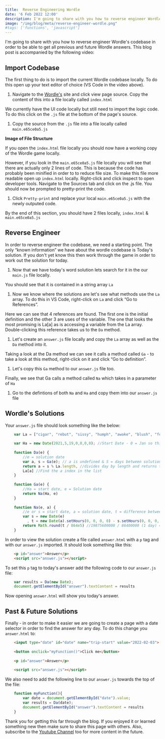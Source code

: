 ```yaml
---
title:  Reverse Engineering Wordle
date: '6 Feb 2022 12:00'
description: I'm going to share with you how to reverse engineer Wordle's codebase in order to be able to get all previous and future Wordle answers.
image: "/img/blog/meta/reverse-engineer-wordle.png"
#tags: ['functions', 'javascript']
---
```


I'm going to share with you how to reverse engineer Wordle's codebase in order to be able to get all previous and future Wordle answers. This blog post is accompanied by the following video:

<YouTube id="zE61v96LMpI"/>

Import Codebase
---------------

The first thing to do is to import the current Wordle codebase locally. To do this open up your text editor of choice (VS Code in the video above).

1.  Navigate to the [Wordle's](https://www.powerlanguage.co.uk/wordle/) site and click view page source. Copy the content of this into a file locally called `index.html`

We currently have the UI code locally but still need to import the logic code. To do this click on the `.js` file at the bottom of the page's source.

1.  Copy the source from the `.js` file into a file locally called `main.e65ce0a5.js`

**Image of File Structure**

If you open the `index.html` file locally you should now have a working copy of the Wordle game locally.

However, if you look in the `main.e65ce0a5.js` file locally you will see that there are actually only 2 lines of code. This is because the code has probably been minified in order to to reduce file size. To make this file more readable open up `index.html` locally. Right-click and click inspect to open developer tools. Navigate to the Sources tab and click on the .js file. You should now be prompted to pretty-print the code.

1.  Click `Pretty-print` and replace your local `main.e65ce0a5.js` with the newly outputed code.

By the end of this section, you should have 2 files locally, `index.html` & `main.e65ce0a5.js`

Reverse Engineer
----------------

In order to reverse engineer the codebase, we need a starting point. The only “known information” we have about the wordle codebase is Today's solution. If you don't yet know this then work through the game in order to work out the solution for today.

1.  Now that we have today's word solution lets search for it in the our `main.js` file locally.

You should see that it is contained in a string array `La`

1.  Now we know where the solutions are let's see what methods use the `La` array. To do this in VS Code, right-click on `La` and click “Go to References”.

Here we can see that 4 references are found. The first one is the initial definition and the other 3 are uses of the variable. The one that looks the most promising is La\[a\] as is accessing a variable from the La array. Double-clicking this reference takes us to the `Da` method.

1.  Let's create an `answer.js` file locally and copy the `La` array as well as the `Da` method into it.

Taking a look at the Da method we can see it calls a method called `Ga` - to take a look at this method, right-click on it and click “Go to definition”.

1.  Let's copy this `Ga` method to our `answer.js` file too.

Finally, we see that Ga calls a method called `Na` which takes in a parameter of `Ha`

1.  Go to the defintions of both `Na` and `Ha` and copy them into our `answer.js` file

Wordle's Solutions
------------------

Your `answer.js` file should look something like the below:

```js
    var La = ["cigar", "rebut", "sissy", "humph", "awake", "blush", "focal", "evade", "naval", "serve", "heath", "dwarf", "model", "karma", "stink", "grade", "quiet", "bench", "abate", "feign", "major", "death", "fresh", "crust", "stool", "colon", "abase", "marry", "react", "batty", "pride", "floss", "helix", "croak", "staff", "paper", "unfed", "whelp", "trawl", "outdo", "adobe", "crazy", "sower", "repay", "digit", "crate", "cluck", "spike", "mimic", "pound", "maxim", "linen", "unmet", "flesh", "booby", "forth", "first", "stand", "belly", "ivory", "seedy", "print", "yearn", "drain", "bribe", "stout", "panel", "crass", "flume", "offal", "agree", "error", "swirl", "argue", "bleed", "delta", "flick", "totem", "wooer", "front", "shrub", "parry", "biome", "lapel", "start", "greet", "goner", "golem", "lusty", "loopy", "round", "audit", "lying", "gamma", "labor", "islet", "civic", "forge", "corny", "moult", "basic", "salad", "agate", "spicy", "spray", "essay", "fjord", "spend", "kebab", "guild", "aback", "motor", "alone", "hatch", "hyper", "thumb", "dowry", "ought", "belch", "dutch", "pilot", "tweed", "comet", "jaunt", "enema", "steed", "abyss", "growl", "fling", "dozen", "boozy", "erode", "world", "gouge", "click", "briar", "great", "altar", "pulpy", "blurt", "coast", "duchy", "groin", "fixer", "group", "rogue", "badly", "smart", "pithy", "gaudy", "chill", "heron", "vodka", "finer", "surer", "radio", "rouge", "perch", "retch", "wrote", "clock", "tilde", "store", "prove", "bring", "solve", "cheat", "grime", "exult", "usher", "epoch", "triad", "break", "rhino", "viral", "conic", "masse", "sonic", "vital", "trace", "using", "peach", "champ", "baton", "brake", "pluck", "craze", "gripe", "weary", "picky", "acute", "ferry", "aside", "tapir", "troll", "unify", "rebus", "boost", "truss", "siege", "tiger", "banal", "slump", "crank", "gorge", "query", "drink", "favor", "abbey", "tangy", "panic", "solar", "shire", "proxy", "point", "robot", "prick", "wince", "crimp", "knoll", "sugar", "whack", "mount", "perky", "could", "wrung", "light", "those", "moist", "shard", "pleat", "aloft", "skill", "elder", "frame", "humor", "pause", "ulcer", "ultra", "robin", "cynic", "agora", "aroma", "caulk", "shake", "pupal", "dodge", "swill", "tacit", "other", "thorn", "trove", "bloke", "vivid", "spill", "chant", "choke", "rupee", "nasty", "mourn", "ahead", "brine", "cloth", "hoard", "sweet", "month", "lapse", "watch", "today", "focus", "smelt", "tease", "cater", "movie", "lynch", "saute", "allow", "renew", "their", "slosh", "purge", "chest", "depot", "epoxy", "nymph", "found", "shall", "harry", "stove", "lowly", "snout", "trope", "fewer", "shawl", "natal", "fibre", "comma", "foray", "scare", "stair", "black", "squad", "royal", "chunk", "mince", "slave", "shame", "cheek", "ample", "flair", "foyer", "cargo", "oxide", "plant", "olive", "inert", "askew", "heist", "shown", "zesty", "hasty", "trash", "fella", "larva", "forgo", "story", "hairy", "train", "homer", "badge", "midst", "canny", "fetus", "butch", "farce", "slung", "tipsy", "metal", "yield", "delve", "being", "scour", "glass", "gamer", "scrap", "money", "hinge", "album", "vouch", "asset", "tiara", "crept", "bayou", "atoll", "manor", "creak", "showy", "phase", "froth", "depth", "gloom", "flood", "trait", "girth", "piety", "payer", "goose", "float", "donor", "atone", "primo", "apron", "blown", "cacao", "loser", "input", "gloat", "awful", "brink", "smite", "beady", "rusty", "retro", "droll", "gawky", "hutch", "pinto", "gaily", "egret", "lilac", "sever", "field", "fluff", "hydro", "flack", "agape", "wench", "voice", "stead", "stalk", "berth", "madam", "night", "bland", "liver", "wedge", "augur", "roomy", "wacky", "flock", "angry", "bobby", "trite", "aphid", "tryst", "midge", "power", "elope", "cinch", "motto", "stomp", "upset", "bluff", "cramp", "quart", "coyly", "youth", "rhyme", "buggy", "alien", "smear", "unfit", "patty", "cling", "glean", "label", "hunky", "khaki", "poker", "gruel", "twice", "twang", "shrug", "treat", "unlit", "waste", "merit", "woven", "octal", "needy", "clown", "widow", "irony", "ruder", "gauze", "chief", "onset", "prize", "fungi", "charm", "gully", "inter", "whoop", "taunt", "leery", "class", "theme", "lofty", "tibia", "booze", "alpha", "thyme", "eclat", "doubt", "parer", "chute", "stick", "trice", "alike", "sooth", "recap", "saint", "liege", "glory", "grate", "admit", "brisk", "soggy", "usurp", "scald", "scorn", "leave", "twine", "sting", "bough", "marsh", "sloth", "dandy", "vigor", "howdy", "enjoy", "valid", "ionic", "equal", "unset", "floor", "catch", "spade", "stein", "exist", "quirk", "denim", "grove", "spiel", "mummy", "fault", "foggy", "flout", "carry", "sneak", "libel", "waltz", "aptly", "piney", "inept", "aloud", "photo", "dream", "stale", "vomit", "ombre", "fanny", "unite", "snarl", "baker", "there", "glyph", "pooch", "hippy", "spell", "folly", "louse", "gulch", "vault", "godly", "threw", "fleet", "grave", "inane", "shock", "crave", "spite", "valve", "skimp", "claim", "rainy", "musty", "pique", "daddy", "quasi", "arise", "aging", "valet", "opium", "avert", "stuck", "recut", "mulch", "genre", "plume", "rifle", "count", "incur", "total", "wrest", "mocha", "deter", "study", "lover", "safer", "rivet", "funny", "smoke", "mound", "undue", "sedan", "pagan", "swine", "guile", "gusty", "equip", "tough", "canoe", "chaos", "covet", "human", "udder", "lunch", "blast", "stray", "manga", "melee", "lefty", "quick", "paste", "given", "octet", "risen", "groan", "leaky", "grind", "carve", "loose", "sadly", "spilt", "apple", "slack", "honey", "final", "sheen", "eerie", "minty", "slick", "derby", "wharf", "spelt", "coach", "erupt", "singe", "price", "spawn", "fairy", "jiffy", "filmy", "stack", "chose", "sleep", "ardor", "nanny", "niece", "woozy", "handy", "grace", "ditto", "stank", "cream", "usual", "diode", "valor", "angle", "ninja", "muddy", "chase", "reply", "prone", "spoil", "heart", "shade", "diner", "arson", "onion", "sleet", "dowel", "couch", "palsy", "bowel", "smile", "evoke", "creek", "lance", "eagle", "idiot", "siren", "built", "embed", "award", "dross", "annul", "goody", "frown", "patio", "laden", "humid", "elite", "lymph", "edify", "might", "reset", "visit", "gusto", "purse", "vapor", "crock", "write", "sunny", "loath", "chaff", "slide", "queer", "venom", "stamp", "sorry", "still", "acorn", "aping", "pushy", "tamer", "hater", "mania", "awoke", "brawn", "swift", "exile", "birch", "lucky", "freer", "risky", "ghost", "plier", "lunar", "winch", "snare", "nurse", "house", "borax", "nicer", "lurch", "exalt", "about", "savvy", "toxin", "tunic", "pried", "inlay", "chump", "lanky", "cress", "eater", "elude", "cycle", "kitty", "boule", "moron", "tenet", "place", "lobby", "plush", "vigil", "index", "blink", "clung", "qualm", "croup", "clink", "juicy", "stage", "decay", "nerve", "flier", "shaft", "crook", "clean", "china", "ridge", "vowel", "gnome", "snuck", "icing", "spiny", "rigor", "snail", "flown", "rabid", "prose", "thank", "poppy", "budge", "fiber", "moldy", "dowdy", "kneel", "track", "caddy", "quell", "dumpy", "paler", "swore", "rebar", "scuba", "splat", "flyer", "horny", "mason", "doing", "ozone", "amply", "molar", "ovary", "beset", "queue", "cliff", "magic", "truce", "sport", "fritz", "edict", "twirl", "verse", "llama", "eaten", "range", "whisk", "hovel", "rehab", "macaw", "sigma", "spout", "verve", "sushi", "dying", "fetid", "brain", "buddy", "thump", "scion", "candy", "chord", "basin", "march", "crowd", "arbor", "gayly", "musky", "stain", "dally", "bless", "bravo", "stung", "title", "ruler", "kiosk", "blond", "ennui", "layer", "fluid", "tatty", "score", "cutie", "zebra", "barge", "matey", "bluer", "aider", "shook", "river", "privy", "betel", "frisk", "bongo", "begun", "azure", "weave", "genie", "sound", "glove", "braid", "scope", "wryly", "rover", "assay", "ocean", "bloom", "irate", "later", "woken", "silky", "wreck", "dwelt", "slate", "smack", "solid", "amaze", "hazel", "wrist", "jolly", "globe", "flint", "rouse", "civil", "vista", "relax", "cover", "alive", "beech", "jetty", "bliss", "vocal", "often", "dolly", "eight", "joker", "since", "event", "ensue", "shunt", "diver", "poser", "worst", "sweep", "alley", "creed", "anime", "leafy", "bosom", "dunce", "stare", "pudgy", "waive", "choir", "stood", "spoke", "outgo", "delay", "bilge", "ideal", "clasp", "seize", "hotly", "laugh", "sieve", "block", "meant", "grape", "noose", "hardy", "shied", "drawl", "daisy", "putty", "strut", "burnt", "tulip", "crick", "idyll", "vixen", "furor", "geeky", "cough", "naive", "shoal", "stork", "bathe", "aunty", "check", "prime", "brass", "outer", "furry", "razor", "elect", "evict", "imply", "demur", "quota", "haven", "cavil", "swear", "crump", "dough", "gavel", "wagon", "salon", "nudge", "harem", "pitch", "sworn", "pupil", "excel", "stony", "cabin", "unzip", "queen", "trout", "polyp", "earth", "storm", "until", "taper", "enter", "child", "adopt", "minor", "fatty", "husky", "brave", "filet", "slime", "glint", "tread", "steal", "regal", "guest", "every", "murky", "share", "spore", "hoist", "buxom", "inner", "otter", "dimly", "level", "sumac", "donut", "stilt", "arena", "sheet", "scrub", "fancy", "slimy", "pearl", "silly", "porch", "dingo", "sepia", "amble", "shady", "bread", "friar", "reign", "dairy", "quill", "cross", "brood", "tuber", "shear", "posit", "blank", "villa", "shank", "piggy", "freak", "which", "among", "fecal", "shell", "would", "algae", "large", "rabbi", "agony", "amuse", "bushy", "copse", "swoon", "knife", "pouch", "ascot", "plane", "crown", "urban", "snide", "relay", "abide", "viola", "rajah", "straw", "dilly", "crash", "amass", "third", "trick", "tutor", "woody", "blurb", "grief", "disco", "where", "sassy", "beach", "sauna", "comic", "clued", "creep", "caste", "graze", "snuff", "frock", "gonad", "drunk", "prong", "lurid", "steel", "halve", "buyer", "vinyl", "utile", "smell", "adage", "worry", "tasty", "local", "trade", "finch", "ashen", "modal", "gaunt", "clove", "enact", "adorn", "roast", "speck", "sheik", "missy", "grunt", "snoop", "party", "touch", "mafia", "emcee", "array", "south", "vapid", "jelly", "skulk", "angst", "tubal", "lower", "crest", "sweat", "cyber", "adore", "tardy", "swami", "notch", "groom", "roach", "hitch", "young", "align", "ready", "frond", "strap", "puree", "realm", "venue", "swarm", "offer", "seven", "dryer", "diary", "dryly", "drank", "acrid", "heady", "theta", "junto", "pixie", "quoth", "bonus", "shalt", "penne", "amend", "datum", "build", "piano", "shelf", "lodge", "suing", "rearm", "coral", "ramen", "worth", "psalm", "infer", "overt", "mayor", "ovoid", "glide", "usage", "poise", "randy", "chuck", "prank", "fishy", "tooth", "ether", "drove", "idler", "swath", "stint", "while", "begat", "apply", "slang", "tarot", "radar", "credo", "aware", "canon", "shift", "timer", "bylaw", "serum", "three", "steak", "iliac", "shirk", "blunt", "puppy", "penal", "joist", "bunny", "shape", "beget", "wheel", "adept", "stunt", "stole", "topaz", "chore", "fluke", "afoot", "bloat", "bully", "dense", "caper", "sneer", "boxer", "jumbo", "lunge", "space", "avail", "short", "slurp", "loyal", "flirt", "pizza", "conch", "tempo", "droop", "plate", "bible", "plunk", "afoul", "savoy", "steep", "agile", "stake", "dwell", "knave", "beard", "arose", "motif", "smash", "broil", "glare", "shove", "baggy", "mammy", "swamp", "along", "rugby", "wager", "quack", "squat", "snaky", "debit", "mange", "skate", "ninth", "joust", "tramp", "spurn", "medal", "micro", "rebel", "flank", "learn", "nadir", "maple", "comfy", "remit", "gruff", "ester", "least", "mogul", "fetch", "cause", "oaken", "aglow", "meaty", "gaffe", "shyly", "racer", "prowl", "thief", "stern", "poesy", "rocky", "tweet", "waist", "spire", "grope", "havoc", "patsy", "truly", "forty", "deity", "uncle", "swish", "giver", "preen", "bevel", "lemur", "draft", "slope", "annoy", "lingo", "bleak", "ditty", "curly", "cedar", "dirge", "grown", "horde", "drool", "shuck", "crypt", "cumin", "stock", "gravy", "locus", "wider", "breed", "quite", "chafe", "cache", "blimp", "deign", "fiend", "logic", "cheap", "elide", "rigid", "false", "renal", "pence", "rowdy", "shoot", "blaze", "envoy", "posse", "brief", "never", "abort", "mouse", "mucky", "sulky", "fiery", "media", "trunk", "yeast", "clear", "skunk", "scalp", "bitty", "cider", "koala", "duvet", "segue", "creme", "super", "grill", "after", "owner", "ember", "reach", "nobly", "empty", "speed", "gipsy", "recur", "smock", "dread", "merge", "burst", "kappa", "amity", "shaky", "hover", "carol", "snort", "synod", "faint", "haunt", "flour", "chair", "detox", "shrew", "tense", "plied", "quark", "burly", "novel", "waxen", "stoic", "jerky", "blitz", "beefy", "lyric", "hussy", "towel", "quilt", "below", "bingo", "wispy", "brash", "scone", "toast", "easel", "saucy", "value", "spice", "honor", "route", "sharp", "bawdy", "radii", "skull", "phony", "issue", "lager", "swell", "urine", "gassy", "trial", "flora", "upper", "latch", "wight", "brick", "retry", "holly", "decal", "grass", "shack", "dogma", "mover", "defer", "sober", "optic", "crier", "vying", "nomad", "flute", "hippo", "shark", "drier", "obese", "bugle", "tawny", "chalk", "feast", "ruddy", "pedal", "scarf", "cruel", "bleat", "tidal", "slush", "semen", "windy", "dusty", "sally", "igloo", "nerdy", "jewel", "shone", "whale", "hymen", "abuse", "fugue", "elbow", "crumb", "pansy", "welsh", "syrup", "terse", "suave", "gamut", "swung", "drake", "freed", "afire", "shirt", "grout", "oddly", "tithe", "plaid", "dummy", "broom", "blind", "torch", "enemy", "again", "tying", "pesky", "alter", "gazer", "noble", "ethos", "bride", "extol", "decor", "hobby", "beast", "idiom", "utter", "these", "sixth", "alarm", "erase", "elegy", "spunk", "piper", "scaly", "scold", "hefty", "chick", "sooty", "canal", "whiny", "slash", "quake", "joint", "swept", "prude", "heavy", "wield", "femme", "lasso", "maize", "shale", "screw", "spree", "smoky", "whiff", "scent", "glade", "spent", "prism", "stoke", "riper", "orbit", "cocoa", "guilt", "humus", "shush", "table", "smirk", "wrong", "noisy", "alert", "shiny", "elate", "resin", "whole", "hunch", "pixel", "polar", "hotel", "sword", "cleat", "mango", "rumba", "puffy", "filly", "billy", "leash", "clout", "dance", "ovate", "facet", "chili", "paint", "liner", "curio", "salty", "audio", "snake", "fable", "cloak", "navel", "spurt", "pesto", "balmy", "flash", "unwed", "early", "churn", "weedy", "stump", "lease", "witty", "wimpy", "spoof", "saner", "blend", "salsa", "thick", "warty", "manic", "blare", "squib", "spoon", "probe", "crepe", "knack", "force", "debut", "order", "haste", "teeth", "agent", "widen", "icily", "slice", "ingot", "clash", "juror", "blood", "abode", "throw", "unity", "pivot", "slept", "troop", "spare", "sewer", "parse", "morph", "cacti", "tacky", "spool", "demon", "moody", "annex", "begin", "fuzzy", "patch", "water", "lumpy", "admin", "omega", "limit", "tabby", "macho", "aisle", "skiff", "basis", "plank", "verge", "botch", "crawl", "lousy", "slain", "cubic", "raise", "wrack", "guide", "foist", "cameo", "under", "actor", "revue", "fraud", "harpy", "scoop", "climb", "refer", "olden", "clerk", "debar", "tally", "ethic", "cairn", "tulle", "ghoul", "hilly", "crude", "apart", "scale", "older", "plain", "sperm", "briny", "abbot", "rerun", "quest", "crisp", "bound", "befit", "drawn", "suite", "itchy", "cheer", "bagel", "guess", "broad", "axiom", "chard", "caput", "leant", "harsh", "curse", "proud", "swing", "opine", "taste", "lupus", "gumbo", "miner", "green", "chasm", "lipid", "topic", "armor", "brush", "crane", "mural", "abled", "habit", "bossy", "maker", "dusky", "dizzy", "lithe", "brook", "jazzy", "fifty", "sense", "giant", "surly", "legal", "fatal", "flunk", "began", "prune", "small", "slant", "scoff", "torus", "ninny", "covey", "viper", "taken", "moral", "vogue", "owing", "token", "entry", "booth", "voter", "chide", "elfin", "ebony", "neigh", "minim", "melon", "kneed", "decoy", "voila", "ankle", "arrow", "mushy", "tribe", "cease", "eager", "birth", "graph", "odder", "terra", "weird", "tried", "clack", "color", "rough", "weigh", "uncut", "ladle", "strip", "craft", "minus", "dicey", "titan", "lucid", "vicar", "dress", "ditch", "gypsy", "pasta", "taffy", "flame", "swoop", "aloof", "sight", "broke", "teary", "chart", "sixty", "wordy", "sheer", "leper", "nosey", "bulge", "savor", "clamp", "funky", "foamy", "toxic", "brand", "plumb", "dingy", "butte", "drill", "tripe", "bicep", "tenor", "krill", "worse", "drama", "hyena", "think", "ratio", "cobra", "basil", "scrum", "bused", "phone", "court", "camel", "proof", "heard", "angel", "petal", "pouty", "throb", "maybe", "fetal", "sprig", "spine", "shout", "cadet", "macro", "dodgy", "satyr", "rarer", "binge", "trend", "nutty", "leapt", "amiss", "split", "myrrh", "width", "sonar", "tower", "baron", "fever", "waver", "spark", "belie", "sloop", "expel", "smote", "baler", "above", "north", "wafer", "scant", "frill", "awash", "snack", "scowl", "frail", "drift", "limbo", "fence", "motel", "ounce", "wreak", "revel", "talon", "prior", "knelt", "cello", "flake", "debug", "anode", "crime", "salve", "scout", "imbue", "pinky", "stave", "vague", "chock", "fight", "video", "stone", "teach", "cleft", "frost", "prawn", "booty", "twist", "apnea", "stiff", "plaza", "ledge", "tweak", "board", "grant", "medic", "bacon", "cable", "brawl", "slunk", "raspy", "forum", "drone", "women", "mucus", "boast", "toddy", "coven", "tumor", "truer", "wrath", "stall", "steam", "axial", "purer", "daily", "trail", "niche", "mealy", "juice", "nylon", "plump", "merry", "flail", "papal", "wheat", "berry", "cower", "erect", "brute", "leggy", "snipe", "sinew", "skier", "penny", "jumpy", "rally", "umbra", "scary", "modem", "gross", "avian", "greed", "satin", "tonic", "parka", "sniff", "livid", "stark", "trump", "giddy", "reuse", "taboo", "avoid", "quote", "devil", "liken", "gloss", "gayer", "beret", "noise", "gland", "dealt", "sling", "rumor", "opera", "thigh", "tonga", "flare", "wound", "white", "bulky", "etude", "horse", "circa", "paddy", "inbox", "fizzy", "grain", "exert", "surge", "gleam", "belle", "salvo", "crush", "fruit", "sappy", "taker", "tract", "ovine", "spiky", "frank", "reedy", "filth", "spasm", "heave", "mambo", "right", "clank", "trust", "lumen", "borne", "spook", "sauce", "amber", "lathe", "carat", "corer", "dirty", "slyly", "affix", "alloy", "taint", "sheep", "kinky", "wooly", "mauve", "flung", "yacht", "fried", "quail", "brunt", "grimy", "curvy", "cagey", "rinse", "deuce", "state", "grasp", "milky", "bison", "graft", "sandy", "baste", "flask", "hedge", "girly", "swash", "boney", "coupe", "endow", "abhor", "welch", "blade", "tight", "geese", "miser", "mirth", "cloud", "cabal", "leech", "close", "tenth", "pecan", "droit", "grail", "clone", "guise", "ralph", "tango", "biddy", "smith", "mower", "payee", "serif", "drape", "fifth", "spank", "glaze", "allot", "truck", "kayak", "virus", "testy", "tepee", "fully", "zonal", "metro", "curry", "grand", "banjo", "axion", "bezel", "occur", "chain", "nasal", "gooey", "filer", "brace", "allay", "pubic", "raven", "plead", "gnash", "flaky", "munch", "dully", "eking", "thing", "slink", "hurry", "theft", "shorn", "pygmy", "ranch", "wring", "lemon", "shore", "mamma", "froze", "newer", "style", "moose", "antic", "drown", "vegan", "chess", "guppy", "union", "lever", "lorry", "image", "cabby", "druid", "exact", "truth", "dopey", "spear", "cried", "chime", "crony", "stunk", "timid", "batch", "gauge", "rotor", "crack", "curve", "latte", "witch", "bunch", "repel", "anvil", "soapy", "meter", "broth", "madly", "dried", "scene", "known", "magma", "roost", "woman", "thong", "punch", "pasty", "downy", "knead", "whirl", "rapid", "clang", "anger", "drive", "goofy", "email", "music", "stuff", "bleep", "rider", "mecca", "folio", "setup", "verso", "quash", "fauna", "gummy", "happy", "newly", "fussy", "relic", "guava", "ratty", "fudge", "femur", "chirp", "forte", "alibi", "whine", "petty", "golly", "plait", "fleck", "felon", "gourd", "brown", "thrum", "ficus", "stash", "decry", "wiser", "junta", "visor", "daunt", "scree", "impel", "await", "press", "whose", "turbo", "stoop", "speak", "mangy", "eying", "inlet", "crone", "pulse", "mossy", "staid", "hence", "pinch", "teddy", "sully", "snore", "ripen", "snowy", "attic", "going", "leach", "mouth", "hound", "clump", "tonal", "bigot", "peril", "piece", "blame", "haute", "spied", "undid", "intro", "basal", "shine", "gecko", "rodeo", "guard", "steer", "loamy", "scamp", "scram", "manly", "hello", "vaunt", "organ", "feral", "knock", "extra", "condo", "adapt", "willy", "polka", "rayon", "skirt", "faith", "torso", "match", "mercy", "tepid", "sleek", "riser", "twixt", "peace", "flush", "catty", "login", "eject", "roger", "rival", "untie", "refit", "aorta", "adult", "judge", "rower", "artsy", "rural", "shave"] 
    
    var Ha = new Date(2021,5,19,0,0,0,0); //Start Date - 0 = Jan so this is 19th June 2021
    
    function Da(e) {
        //e = solution date
        var a, s = Ga(e); // a is undefined & S = days between solution date & start date
        return a = s % La.length, //divides day by length and returns the remainder (allows the game to loop words) so if day is 200 & length is 2000 then 200/2000 does not return whole number so 200 is returned however if 2001/2000 then 1 is returned
        La[a] //Find the a index in the list 
    }
    
    function Ga(e) {
        //Ha = start date, e = Solution date
        return Na(Ha, e)
    }
    
    function Na(e, a) {
        //e or s = start date, a = solution date, t = difference between solution date & start date in milliseconds
        var s = new Date(e) 
          , t = new Date(a).setHours(0, 0, 0, 0) - s.setHours(0, 0, 0, 0); //number of milliseconds since January 1, 1970 00:00:0
        return Math.round(t / 864e5) //19875600000 / 86400000 (1 day) = find out how many days between 2 dates rounded to nearest day
    }
``` 

In order to view the solution create a file called `answer.html` with a `p` tag and with our `answer.js` imported. It should look something like this:

```html
    <p id="answer">Answer</p>
    <script src="answer.js"></script>
``` 

To set this `p` tag to today's answer add the following code to our `answer.js` file:

```js
    var results = Da(new Date);
    document.getElementById("answer").textContent = results
``` 

Now opening `answer.html` will show you today's answer.

Past & Future Solutions
-----------------------

Finally - in order to make it easier we are going to create a page with a date selector in order to find the answer for any day. To do this change you `answer.html` to:

```html
    <input type="date" id="date" name="trip-start" value="2022-02-03">
    
    <button onclick="myFunction()">Click me</button>
    
    <p id="answer">Answer</p>
    
    <script src="answer.js"></script>
```  

We also need to add the following line to our `answer.js` towards the top of the file:

```js
    function myFunction(){
        var date = document.getElementById("date").value;
        var results = Da(date);
        document.getElementById("answer").textContent = results
    }
```   

Thank you for getting this far through the blog. If you enjoyed it or learned something new then make sure to share this page with others. Also, subscribe to the [Youtube Channel](https://www.youtube.com/c/RyanGaudion) too for more content in the future.
